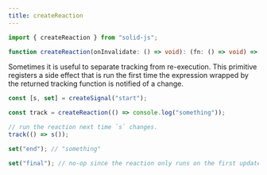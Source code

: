 ```yaml
---
title: createReaction
---
```


```ts
import { createReaction } from "solid-js";

function createReaction(onInvalidate: () => void): (fn: () => void) => void;
```

Sometimes it is useful to separate tracking from re-execution. This primitive registers a side effect that is run the first time the expression wrapped by the returned tracking function is notified of a change.

```ts
const [s, set] = createSignal("start");

const track = createReaction(() => console.log("something"));

// run the reaction next time `s` changes.
track(() => s());

set("end"); // "something"

set("final"); // no-op since the reaction only runs on the first update, need to call `track` again.
```
